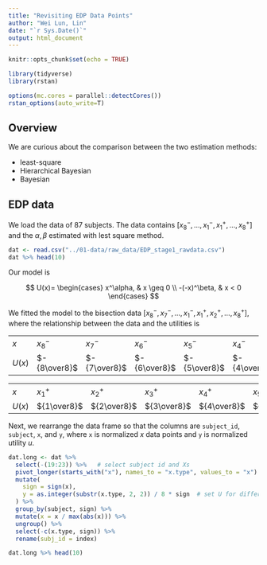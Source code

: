 ```yaml
---
title: "Revisiting EDP Data Points"
author: "Wei Lun, Lin"
date: "`r Sys.Date()`"
output: html_document
---
```


```r
knitr::opts_chunk$set(echo = TRUE)
```

```r
library(tidyverse)
library(rstan)

options(mc.cores = parallel::detectCores())
rstan_options(auto_write=T)
```

## Overview

We are curious about the comparison between the two estimation methods:

-   least-square
-   Hierarchical Bayesian
-   Bayesian

## EDP data

We load the data of 87 subjects. The data contains $[x^-_8, ..., x^-_1, x_1^+, ..., x_8^+]$ and the $\alpha, \beta$ estimated with lest square method.

```r
dat <- read.csv("../01-data/raw_data/EDP_stage1_rawdata.csv")
dat %>% head(10)
```

Our model is

$$
U(x)=
\begin{cases}
  x^\alpha, & x \geq 0  \\
  -(-x)^\beta, & x < 0
\end{cases}
$$

We fitted the model to the bisection data $[x^-_8, x_7^-, ..., x^-_1, x^+_1, x^+_2, ..., x^+_8]$, where the relationship between the data and the utilities is

|  |  |  |  |  |  |  |  |  |
|--------|--------|--------|--------|--------|--------|--------|--------|--------|
| $x$ | $x^-_8$ | $x^-_7$ | $x^-_6$ | $x^-_5$ | $x^-_4$ | $x^-_3$ | $x^-_2$ | $x^-_1$ |
| $U(x)$ | $-{8\over8}$ | $-{7\over8}$ | $-{6\over8}$ | $-{5\over8}$ | $-{4\over8}$ | $-{3\over8}$ | $-{2\over8}$ | $-{1\over8}$ |

|  |  |  |  |  |  |  |  |  |
|--------|--------|--------|--------|--------|--------|--------|--------|--------|
| $x$ | $x^+_1$ | $x^+_2$ | $x^+_3$ | $x^+_4$ | $x^+_5$ | $x^+_6$ | $x^+_7$ | $x^+_8$ |
| $U(x)$ | ${1\over8}$ | ${2\over8}$ | ${3\over8}$ | ${4\over8}$ | ${5\over8}$ | ${6\over8}$ | ${7\over8}$ | ${8\over8}$ |

Next, we rearrange the data frame so that the columns are `subject_id`, `subject`, `x`, and `y`, where `x` is normalized $x$ data points and `y` is normalized utility $u$.

```r
dat.long <- dat %>% 
  select(-(19:23)) %>%   # select subject id and Xs
  pivot_longer(starts_with("x"), names_to = "x.type", values_to = "x") %>% 
  mutate(
    sign = sign(x),
    y = as.integer(substr(x.type, 2, 2)) / 8 * sign  # set U for different X
  ) %>% 
  group_by(subject, sign) %>% 
  mutate(x = x / max(abs(x))) %>% 
  ungroup() %>% 
  select(-c(x.type, sign)) %>% 
  rename(subj_id = index)

dat.long %>% head(10)
```

